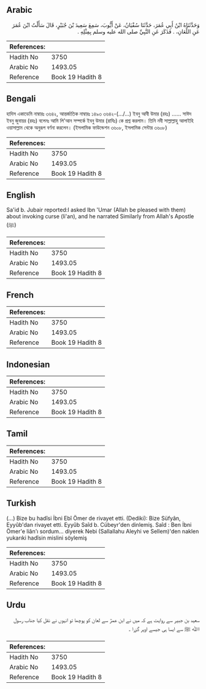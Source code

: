 ## Arabic


<div dir="rtl" lang="ar" style={{fontSize:'larger',backgroundColor:'#f8f9fa',padding:20}}>
وَحَدَّثَنَاهُ ابْنُ أَبِي عُمَرَ، حَدَّثَنَا سُفْيَانُ، عَنْ أَيُّوبَ، سَمِعَ سَعِيدَ بْنَ جُبَيْرٍ، قَالَ سَأَلْتُ ابْنَ عُمَرَ عَنِ اللِّعَانِ، ‏.‏ فَذَكَرَ عَنِ النَّبِيِّ صلى الله عليه وسلم بِمِثْلِهِ ‏.‏
</div>
<div style={{backgroundColor:'#f8f9fa',padding:20, marginBottom: 10}}><table> <thead> <tr> <th>References:</th> <th></th> </tr> </thead> <tbody><tr><td>Hadith No</td><td>3750</td></tr><tr><td>Arabic No</td><td>1493.05</td></tr><tr><td>Reference</td><td>Book 19 Hadith 8</td></tr></tbody></table></div>

## Bengali


<div dir="ltr" lang="bn" style={{fontSize:'larger',backgroundColor:'#f8f9fa',padding:20}}>
হাদিস একাডেমি নাম্বারঃ ৩৬৪২, আন্তর্জাতিক নাম্বারঃ ১৪৯৩ ৩৬৪২-(.../...) ইবনু আবী উমার (রহঃ) ...... সাঈদ ইবনু জুবায়র (রহঃ) বলেনঃ আমি লি'আন সম্পর্কে ইবনু উমার (রাযিঃ) কে প্রশ্ন করলাম। তিনি নবী সাল্লাল্লাহু আলাইহি ওয়াসাল্লাম থেকে অনুরূপ বর্ণনা করলেন। (ইসলামিক ফাউন্ডেশন ৩৬০৮, ইসলামিক সেন্টার ৩৬০৮)
</div>
<div style={{backgroundColor:'#f8f9fa',padding:20, marginBottom: 10}}><table> <thead> <tr> <th>References:</th> <th></th> </tr> </thead> <tbody><tr><td>Hadith No</td><td>3750</td></tr><tr><td>Arabic No</td><td>1493.05</td></tr><tr><td>Reference</td><td>Book 19 Hadith 8</td></tr></tbody></table></div>

## English


<div dir="ltr" lang="en" style={{fontSize:'larger',backgroundColor:'#f8f9fa',padding:20}}>
Sa'id b. Jubair reported:I asked Ibn 'Umar (Allah be pleased with them) about invoking curse (li'an), and he narrated Similarly from Allah's Apostle (ﷺ)
</div>
<div style={{backgroundColor:'#f8f9fa',padding:20, marginBottom: 10}}><table> <thead> <tr> <th>References:</th> <th></th> </tr> </thead> <tbody><tr><td>Hadith No</td><td>3750</td></tr><tr><td>Arabic No</td><td>1493.05</td></tr><tr><td>Reference</td><td>Book 19 Hadith 8</td></tr></tbody></table></div>

## French


<div dir="ltr" lang="fr" style={{fontSize:'larger',backgroundColor:'#f8f9fa',padding:20}}>

</div>
<div style={{backgroundColor:'#f8f9fa',padding:20, marginBottom: 10}}><table> <thead> <tr> <th>References:</th> <th></th> </tr> </thead> <tbody><tr><td>Hadith No</td><td>3750</td></tr><tr><td>Arabic No</td><td>1493.05</td></tr><tr><td>Reference</td><td>Book 19 Hadith 8</td></tr></tbody></table></div>

## Indonesian


<div dir="ltr" lang="id" style={{fontSize:'larger',backgroundColor:'#f8f9fa',padding:20}}>

</div>
<div style={{backgroundColor:'#f8f9fa',padding:20, marginBottom: 10}}><table> <thead> <tr> <th>References:</th> <th></th> </tr> </thead> <tbody><tr><td>Hadith No</td><td>3750</td></tr><tr><td>Arabic No</td><td>1493.05</td></tr><tr><td>Reference</td><td>Book 19 Hadith 8</td></tr></tbody></table></div>

## Tamil


<div dir="ltr" lang="ta" style={{fontSize:'larger',backgroundColor:'#f8f9fa',padding:20}}>

</div>
<div style={{backgroundColor:'#f8f9fa',padding:20, marginBottom: 10}}><table> <thead> <tr> <th>References:</th> <th></th> </tr> </thead> <tbody><tr><td>Hadith No</td><td>3750</td></tr><tr><td>Arabic No</td><td>1493.05</td></tr><tr><td>Reference</td><td>Book 19 Hadith 8</td></tr></tbody></table></div>

## Turkish


<div dir="ltr" lang="tr" style={{fontSize:'larger',backgroundColor:'#f8f9fa',padding:20}}>
(…) Bize bu hadîsi İbni Ebî Ömer de rivayet etti. (Dediki): Bize Süfyân, Eyyûb'dan rivayet etti. Eyyûb Saîd b. Cübeyr'den dinlemiş. Saîd : Ben İbni Ömer'e liân'ı sordum... diyerek Nebi (Sallallahu Aleyhi ve Sellem)'den naklen yukarıki hadîsin mislini söylemiş
</div>
<div style={{backgroundColor:'#f8f9fa',padding:20, marginBottom: 10}}><table> <thead> <tr> <th>References:</th> <th></th> </tr> </thead> <tbody><tr><td>Hadith No</td><td>3750</td></tr><tr><td>Arabic No</td><td>1493.05</td></tr><tr><td>Reference</td><td>Book 19 Hadith 8</td></tr></tbody></table></div>

## Urdu


<div dir="rtl" lang="ur" style={{fontSize:'larger',backgroundColor:'#f8f9fa',padding:20}}>
سعید بن جبیر سے روایت ہے کہ میں نے ابن عمرؓ سے لعان کو پوچھا تو انہوں نے نقل کیا جناب رسول اﷲ ﷺ سے ایسا ہی جیسے اوپر گزرا ۔
</div>
<div style={{backgroundColor:'#f8f9fa',padding:20, marginBottom: 10}}><table> <thead> <tr> <th>References:</th> <th></th> </tr> </thead> <tbody><tr><td>Hadith No</td><td>3750</td></tr><tr><td>Arabic No</td><td>1493.05</td></tr><tr><td>Reference</td><td>Book 19 Hadith 8</td></tr></tbody></table></div>